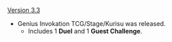 {{Change History/Header}}
[[Version 3.3]]
* Genius Invokation TCG/Stage/Kurisu was released.
** Includes 1 '''Duel''' and 1 '''Guest Challenge'''.